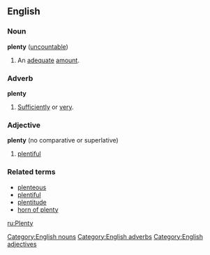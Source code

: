 ==English==

===Noun===
'''plenty''' ([[uncountable]])
# An [[adequate]] [[amount]].

===Adverb===
'''plenty'''
# [[sufficiently|Sufficiently]] or [[very]].

===Adjective===
'''plenty''' (no comparative or superlative)
# [[plentiful]]

===Related terms===
*[[plenteous]]
*[[plentiful]]
*[[plentitude]]
*[[horn of plenty]]

[[Category:English nouns]]
[[Category:English adverbs]]
[[Category:English adjectives]]

[[ru:Plenty]]